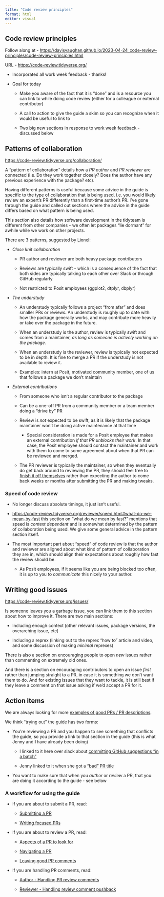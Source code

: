 ```yaml
---
title: "Code review principles"
format: html
editor: visual
---
```


## Code review principles

Follow along at - <https://davisvaughan.github.io/2023-04-24_code-review-principles/code-review-principles.html>

URL - <https://code-review.tidyverse.org/>

-   Incorporated all work week feedback - thanks!

-   Goal for today

    -   Make you aware of the fact that it is "done" and is a resource you can link to while doing code review (either for a colleague or external contributor)

    -   A call to action to give the guide a skim so you can recognize when it would be useful to link to

    -   Two big new sections in response to work week feedback - discussed below

## Patterns of collaboration

<https://code-review.tidyverse.org/collaboration/>

A "pattern of collaboration" details how a *PR author* and *PR reviewer* are connected (i.e. Do they work together closely? Does the author have any previous experience with the package? etc).

Having different patterns is useful because some advice in the guide is specific to the type of collaboration that is being used.
i.e. you would likely review an expert's PR differently than a first-time author's PR.
I've gone through the guide and called out sections where the advice in the guide differs based on what pattern is being used.

This section also details how software development in the tidyteam is different from other companies - we often let packages "lie dormant" for awhile while we work on other projects.

There are 3 patterns, suggested by Lionel:

-   *Close knit collaboration*

    -   PR author and reviewer are both heavy package contributors

    -   Reviews are typically swift - which is a consequence of the fact that both sides are typically talking to each other over Slack or through GitHub regularly

    -   Not restricted to Posit employees (ggplot2, dtplyr, dbplyr)

-   *The understudy*

    -   An understudy typically follows a project "from afar" and does smaller PRs or reviews.
        An understudy is roughly up to date with how the package generally works, and may contribute more heavily or take over the package in the future.

    -   When an understudy is the author, review is typically swift and comes from a maintainer, *as long as someone is actively working on the package.*

    -   When an understudy is the reviewer, review is typically not expected to be in depth.
        It is fine to merge a PR if the understudy is not available to review it.

    -   Examples: intern at Posit, motivated community member, one of us that follows a package we don't maintain

-   *External contributions*

    -   From someone who isn't a regular contributor to the package

    -   Can be a one-off PR from a community member or a team member doing a "drive by" PR

    -   Review is *not* expected to be swift, as it is likely that the package maintainer won't be doing active maintenance at that time

        -   Special consideration is made for a Posit employee that makes an external contribution *if that PR unblocks their work*. In that case, the Posit employee should contact the maintainer and work with them to come to some agreement about when that PR can be reviewed and merged.

    -   The PR reviewer is typically the maintainer, so when they eventually do get back around to reviewing the PR, they should feel free to [finish it off themselves](https://code-review.tidyverse.org/reviewer/comments.html#sec-finishing-off-an-external-contribution) rather than expecting the author to come back weeks or months after submitting the PR and making tweaks.

### Speed of code review

-   No longer discuss absolute timings, it just isn't useful.

-   <https://code-review.tidyverse.org/reviewer/speed.html#what-do-we-mean-by-fast> this section on "what do we mean by fast?" mentions that speed is *context dependent* and is somewhat determined by the pattern of collaboration being used.
    We give some general advice in the pattern section itself.

-   The most important part about "speed" of code review is that the author and reviewer are aligned about what kind of pattern of collaboration they are in, which should align their expectations about roughly how fast the review should be.

    -   As Posit employees, if it seems like you are being blocked too often, it is up to you to *communicate* this nicely to your author.

## Writing good issues

<https://code-review.tidyverse.org/issues/>

Is someone leaves you a garbage issue, you can link them to this section about how to improve it.
There are two main sections:

-   Including enough context (other relevant issues, package versions, the overarching issue, etc)

-   Including a reprex (linking out to the reprex "how to" article and video, and some discussion of making *minimal* reprexes)

There is also a section on encouraging people to open *new* issues rather than commenting on extremely old ones.

And there is a section on encouraging contributors to open an issue *first* rather than jumping straight to a PR, in case it is something we don't want them to do.
And for existing issues that they want to tackle, it is still best if they leave a comment on that issue asking if we'd accept a PR for it.

## Action items

We are always looking for more [examples of good PRs / PR descriptions](https://code-review.tidyverse.org/author/submitting.html#sec-good-pr-descriptions).

We think "trying out" the guide has two forms:

-   You\'re reviewing a PR and you happen to see something that conflicts the guide, so you provide a link to that section in the guide (this is what Jenny and I have already been doing)

    -   I linked to it here over slack about [committing GitHub suggestions "in a batch"](https://positpbc.slack.com/archives/C03G9NVST/p1681493078203409?thread_ts=1681491062.152139&cid=C03G9NVST)

    -   Jenny linked to it when she got a ["bad" PR title](https://github.com/r-dbi/bigrquery/pull/512#issuecomment-1511687647)

-   You want to make sure that when you *author* or *review* a PR, that you are doing it according to the guide - see below

### A workflow for using the guide

-   If you are about to submit a PR, read:

    -   [Submitting a PR](https://code-review.tidyverse.org/author/submitting.html)

    -   [Writing focused PRs](https://code-review.tidyverse.org/author/focused.html)

-   If you are about to review a PR, read:

    -   [Aspects of a PR to look for](https://code-review.tidyverse.org/reviewer/aspects.html)

    -   [Navigating a PR](https://code-review.tidyverse.org/reviewer/navigate.html)

    -   [Leaving good PR comments](https://code-review.tidyverse.org/reviewer/comments.html)

-   If you are handling PR comments, read:

    -   [Author - Handling PR review comments](https://code-review.tidyverse.org/author/handling-comments.html)

    -   [Reviewer - Handling review comment pushback](https://code-review.tidyverse.org/reviewer/pushback.html)
